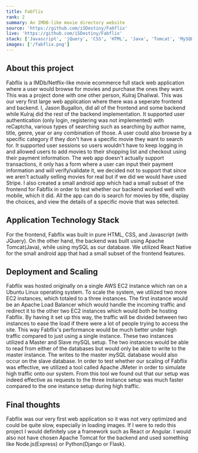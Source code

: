 ```yaml
---
title: Fabflix
rank: 2
summary: An IMDB-like movie directory website
source: 'https://github.com/iSDestiny/Fabflix'
live: 'https://github.com/iSDestiny/Fabflix'
stack: ['Javascript', 'jQuery', 'CSS', 'HTML', 'Java', 'Tomcat', 'MySQL']
images: ['/fabflix.png']
---
```


## About this project

Fabflix is a IMDb/Netflix-like movie ecommerce full stack web application where a user would browse for movies and purchase the ones they want. This was a project done with one other person, Kulraj Dhaliwal. This was our very first large web application where there was a seperate frontend and backend. I, Jason Bugallon, did all of the frontend and some backend while Kulraj did the rest of the backend implementation. It supported user authentication (only login, registering was not implemented) with reCaptcha, various types of searching such as searching by author name, title, genre, year or any combination of those. A user could also browse by a specific category if they don't have a specific movie they want to search for. It supported user sessions so users wouldn't have to keep logging in and allowed users to add movies to their shopping list and checkout using their payment information. The web app doesn't actually support transactions, it only has a form where a user can input their payment information and will verify/validate it, we decided not to support that since we aren't actually selling movies for real but if we did we would have used Stripe. I also created a small android app which had a small subset of the frontend for Fabflix in order to test whether our backend worked well with mobile, which it did. All the app can do is search for movies by title, display the choices, and view the details of a specific movie that was selected.

## Application Technology Stack

For the frontend, Fabflix was built in pure HTML, CSS, and Javascript (with JQuery). On the other hand, the backend was built using Apache Tomcat(Java), while using mySQL as our database. We utilized React Native for the small android app that had a small subset of the frontend features.

## Deployment and Scaling

Fabflix was hosted originally on a single AWS EC2 instance which ran on a Ubuntu Linux operating system. To scale the system, we utilized two more EC2 instances, which totaled to a three instances. The first instance would be an Apache Load Balancer which would handle the incoming traffic and redirect it to the other two EC2 instances which would both be hosting Fabflix. By having it set up this way, the traffic will be divided between two instances to ease the load if there were a lot of people trying to access the site. This way Fabflix's performance would be much better under high traffic compared to just using a single instance. These two instances utilized a Master and Slave mySQL setup. The two instances would be able to read from either of the databases but would only be able to write to the master instance. The writes to the master mySQL database would also occur on the slave database. In order to test whether our scaling of Fabflix was effective, we utilized a tool called Apache JMeter in order to simulate high traffic onto our system. From this tool we found out that our setup was indeed effective as requests to the three instance setup was much faster compared to the one instance setup during high traffic.

## Final thoughts

Fabflix was our very first web application so it was not very optimized and could be quite slow, especially in loading images. If I were to redo this project I would definitely use a framework such as React or Angular. I would also not have chosen Apache Tomcat for the backend and used something like Node.js(Express) or Python(Django or Flask).
